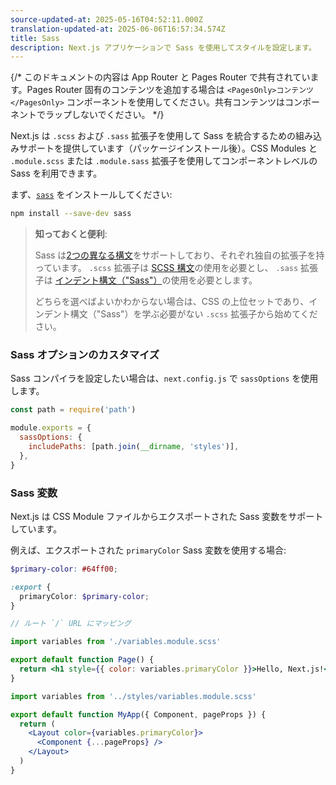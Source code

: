 ```yaml
---
source-updated-at: 2025-05-16T04:52:11.000Z
translation-updated-at: 2025-06-06T16:57:34.574Z
title: Sass
description: Next.js アプリケーションで Sass を使用してスタイルを設定します。
---
```


{/* このドキュメントの内容は App Router と Pages Router で共有されています。Pages Router 固有のコンテンツを追加する場合は `<PagesOnly>コンテンツ</PagesOnly>` コンポーネントを使用してください。共有コンテンツはコンポーネントでラップしないでください。 */}

Next.js は `.scss` および `.sass` 拡張子を使用して Sass を統合するための組み込みサポートを提供しています（パッケージインストール後）。CSS Modules と `.module.scss` または `.module.sass` 拡張子を使用してコンポーネントレベルの Sass を利用できます。

まず、[`sass`](https://github.com/sass/sass) をインストールしてください:

```bash filename="Terminal"
npm install --save-dev sass
```

> **知っておくと便利**:
>
> Sass は[2つの異なる構文](https://sass-lang.com/documentation/syntax)をサポートしており、それぞれ独自の拡張子を持っています。
> `.scss` 拡張子は [SCSS 構文](https://sass-lang.com/documentation/syntax#scss)の使用を必要とし、
> `.sass` 拡張子は [インデント構文（"Sass"）](https://sass-lang.com/documentation/syntax#the-indented-syntax)の使用を必要とします。
>
> どちらを選べばよいかわからない場合は、CSS の上位セットであり、インデント構文（"Sass"）を学ぶ必要がない `.scss` 拡張子から始めてください。

### Sass オプションのカスタマイズ

Sass コンパイラを設定したい場合は、`next.config.js` で `sassOptions` を使用します。

```js filename="next.config.js"
const path = require('path')

module.exports = {
  sassOptions: {
    includePaths: [path.join(__dirname, 'styles')],
  },
}
```

### Sass 変数

Next.js は CSS Module ファイルからエクスポートされた Sass 変数をサポートしています。

例えば、エクスポートされた `primaryColor` Sass 変数を使用する場合:

```scss filename="app/variables.module.scss"
$primary-color: #64ff00;

:export {
  primaryColor: $primary-color;
}
```

<AppOnly>

```jsx filename="app/page.js"
// ルート `/` URL にマッピング

import variables from './variables.module.scss'

export default function Page() {
  return <h1 style={{ color: variables.primaryColor }}>Hello, Next.js!</h1>
}
```

</AppOnly>

<PagesOnly>

```jsx filename="pages/_app.js"
import variables from '../styles/variables.module.scss'

export default function MyApp({ Component, pageProps }) {
  return (
    <Layout color={variables.primaryColor}>
      <Component {...pageProps} />
    </Layout>
  )
}
```

</PagesOnly>